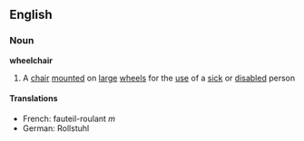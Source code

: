 ==English==
===Noun===
{{wikipedia}}
'''wheelchair'''
#A [[chair]] [[mounted]] on [[large]] [[wheel]]s for the [[use]] of a [[sick]] or [[disabled]] person
====Translations====
*French: fauteil-roulant ''m''
*German: Rollstuhl